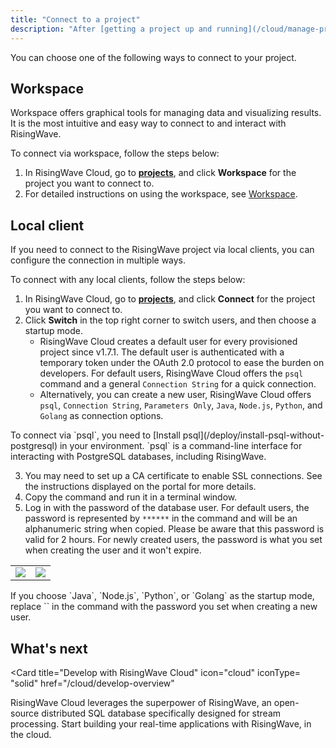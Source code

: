 ```yaml
---
title: "Connect to a project"
description: "After [getting a project up and running](/cloud/manage-projects/#create-a-project), you need to connect to it so that you can interact with RisingWave."
---
```


You can choose one of the following ways to connect to your project.

## Workspace

Workspace offers graphical tools for managing data and visualizing results. It is the most intuitive and easy way to connect to and interact with RisingWave.

To connect via workspace, follow the steps below:

1. In RisingWave Cloud, go to [**projects**](https://cloud.risingwave.com/project/home/), and click **Workspace** for the project you want to connect to.
2. For detailed instructions on using the workspace, see [Workspace](/cloud/console-overview/).

## Local client

If you need to connect to the RisingWave project via local clients, you can configure the connection in multiple ways.

To connect with any local clients, follow the steps below:

1. In RisingWave Cloud, go to [**projects**](https://cloud.risingwave.com/project/home/), and click **Connect** for the project you want to connect to.
2. Click **Switch** in the top right corner to switch users, and then choose a startup mode.
   * RisingWave Cloud creates a default user for every provisioned project since v1.7.1\. The default user is authenticated with a temporary token under the OAuth 2.0 protocol to ease the burden on developers. For default users, RisingWave Cloud offers the `psql` command and a general `Connection String` for a quick connection.
   * Alternatively, you can create a new user, RisingWave Cloud offers `psql`, `Connection String`, `Parameters Only`, `Java`, `Node.js`, `Python`, and `Golang` as connection options.

<Note>
To connect via `psql`, you need to [Install psql](/deploy/install-psql-without-postgresql) in your environment. `psql` is a command-line interface for interacting with PostgreSQL databases, including RisingWave.
</Note>

3. You may need to set up a CA certificate to enable SSL connections. See the instructions displayed on the portal for more details.
4. Copy the command and run it in a terminal window.
5. Log in with the password of the database user. For default users, the password is represented by `******` in the command and will be an alphanumeric string when copied. Please be aware that this password is valid for 2 hours. For newly created users, the password is what you set when creating the user and it won't expire.

|               |             |
|----------------|---------------|
| <Frame> <img src="/images/cloud/connect-to-a-project/psql-login.png"/> </Frame> | <Frame> <img src="/images/cloud/connect-to-a-project/psql-connected.png"/> </Frame> |

<Note>
If you choose `Java`, `Node.js`, `Python`, or `Golang` as the startup mode, replace `<ENTER-SQL-USER-PASSWORD>` in the command with the password you set when creating a new user.
</Note>

## What's next
<Card
   title="Develop with RisingWave Cloud"
   icon="cloud"
   iconType= "solid"
   href="/cloud/develop-overview"
>
  RisingWave Cloud leverages the superpower of RisingWave, an open-source distributed SQL database specifically designed for stream processing. Start building your real-time applications with RisingWave, in the cloud.
</Card>

